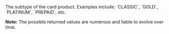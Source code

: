 <ResponseField name="SubType" type="string" >    
The subtype of the card product. Examples include: `CLASSIC`, `GOLD`, `PLATINUM`, `PREPAID`, etc.   

**Note:** The possible returned values are numerous and liable to evolve over time. 
</ResponseField>